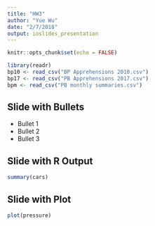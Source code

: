 ```yaml
---
title: "HW3"
author: "Yue Wu"
date: "2/7/2018"
output: ioslides_presentation
---
```


```r
knitr::opts_chunk$set(echo = FALSE)
```

<!-- ## R Markdown -->

<!-- This is an R Markdown presentation. Markdown is a simple formatting syntax for authoring HTML, PDF, and MS Word documents. For more details on using R Markdown see <http://rmarkdown.rstudio.com>. -->

<!-- When you click the **Knit** button a document will be generated that includes both content as well as the output of any embedded R code chunks within the document. -->


```r
library(readr)
bp10 <- read_csv("BP Apprehensions 2010.csv")
bp17 <- read_csv("PB Apprehensions 2017.csv")
bpm <- read_csv("PB monthly summaries.csv")
```
## Slide with Bullets

- Bullet 1
- Bullet 2
- Bullet 3

## Slide with R Output

```r
summary(cars)
```

## Slide with Plot

```r
plot(pressure)
```

